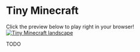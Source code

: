 # Tiny Minecraft

Click the preview below to play right in your browser!
[![Tiny Minecraft landscape](/projects/sdf-playground/minecraft_01.png)](https://minecraft.tlshaw.me/)

TODO
